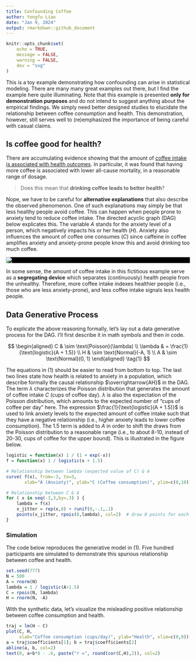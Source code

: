 ```yaml
---
title: Confounding Coffee
author: Yongfu Liao
date: "Jan 9, 2024"
output: rmarkdown::github_document
---
```


```r
knitr::opts_chunk$set(
	echo = TRUE,
	message = FALSE,
	warning = FALSE,
	dev = "svg"
)
```

This is a toy example demonstrating how confounding can arise in statistical modeling. There are many many great examples out there, but I find the example here quite illuminating. Note that this example is presented **only for demonstration purposes** and do not intend to suggest anything about the empirical findings. We simply need better designed studies to elucidate the relationship between coffee consumption and health. This demonstration, however, still serves well to (re)emphasized the importance of being careful with casual claims.


Is coffee good for health?
--------------------------

There are accumulating evidence showing that the amount of [coffee intake is associated with health outcomes][wiki]. In particular, it was found that having more coffee is associated with lower all-cause mortality, in a reasonable range of dosage.

> Does this mean that **drinking coffee leads to better health**? 

Nope, we have to be careful for **alternative explanations** that also describe the observed phenomenon. One of such explanations may simply be that less healthy people avoid coffee. This can happen when people prone to anxiety tend to reduce coffee intake. The directed acyclic graph (DAG) below explicates this. The variable $A$ stands for the anxiety level of a person, which negatively impacts his or her health ($H$). Anxiety also influences the amount of coffee one consumes ($C$) since caffeine in coffee amplifies anxiety and anxiety-prone people know this and avoid drinking too much coffee.

<div style="background:black">
![](dag-confound-coffee.svg)
</div>

In some sense, the amount of coffee intake in this fictitious example serve as a **segregating device** which separates (continuously) health people from the unhealthy. Therefore, more coffee intake indexes healthier people (i.e., those who are less anxiety-prone), and less coffee intake signals less health people.

[wiki]: https://en.wikipedia.org/wiki/Health_effects_of_coffee


Data Generative Process
-----------------------

To explicate the above reasoning formally, let's lay out a data generative process for the DAG. I'll first describe it in math symbols and then in code.

$$
\begin{aligned}
C         & \sim \text{Poisson}(\lambda) \\
\lambda & = \frac{1}{\text{logistic}(A + 1.5)} \\
H         & \sim \text{Normal}(-A, 1) \\
A         & \sim \text{Normal}(0, 1)
\end{aligned} \tag{1}
$$

The equations in (1) should be easier to read from bottom to top. 
The last two lines state how health is related to anxiety in a population, which describe formally the causal relationship $\overrightarrow{AH}$ in the DAG. 
The term $\lambda$ characterizes the Poisson distribution that generates the amount of coffee intake $C$ (cups of coffee day). $\lambda$ is also the expectation of the Poisson distribution, which amounts to the expected number of "cups of coffee per day" here. The expression $\frac{1}{\text{logistic}(A + 1.5)}$ is used to link anxiety levels to the expected amount of coffee intake such that they have a negative relationship (i.e., higher anxiety leads to lower coffee consumption). The $1.5$ term is added to $A$ in order to shift the draws from the Poisson distribution to a reasonable range (i.e., to about 8-10, instead of 20-30, cups of coffee for the upper bound). This is illustrated in the figure below.

```r
logistic = function(x) 1 / (1 + exp(-x))
f = function(x) 1 / logistic(x + 1.5)

# Relationship between lambda (expected value of C) & A
curve( f(x), from=-3, to=3,
       xlab="A (Anxiety)", ylab="C (Coffee consumption)", ylim=c(0,10))

# Relationship between C & A
for ( x in seq(-3,3,by=.3) ) {
    lambda = f(x)
    x_jitter = rep(x,8) + runif(8,-.1,.1)
    points(x_jitter, rpois(8,lambda), col=2)  # draw 8 points for each A
}
```

### Simulation

The code below reproduces the generative model in (1). Five hundred participants are simulated to demonstrate this spurious relationship between coffee and health.

```r
set.seed(777)
N = 500
A = rnorm(N)
lambda = 1 / logistic(A+1.5)
C = rpois(N, lambda)
H = rnorm(N, -A)
```

With the synthetic data, let's visualize the misleading positive relationship between coffee consumption and health.

```r
traj = lm(H ~ C)
plot(C, H, 
     xlab="Coffee consumption (cups/day)", ylab="Health", xlim=c(0,9))
a = traj$coefficients[1]; b = traj$coefficients[2]
abline(a, b, col=2)
text(8, a+b*8 - .6, paste("r =", round(cor(C,H),2)), col=2)
```
